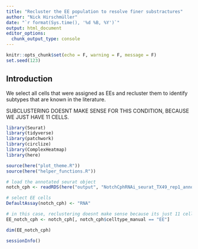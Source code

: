 ```yaml
---
title: "Recluster the EE population to resolve finer substractures"
author: "Nick Hirschmüller"
date: "`r format(Sys.time(), '%d %B, %Y')`"
output: html_document
editor_options: 
  chunk_output_type: console
---
```


```r
knitr::opts_chunk$set(echo = F, warning = F, message = F)
set.seed(123)
```

## Introduction
We select all cells that were assigned as EEs and recluster them to identify subtypes that are known in the literature. 

SUBCLUSTERING DOESNT MAKE SENSE FOR THIS CONDITION, BECAUSE WE JUST HAVE 11 CELLS.

```r
library(Seurat)
library(tidyverse)
library(patchwork)
library(circlize)
library(ComplexHeatmap)
library(here)

source(here("plot_theme.R"))
source(here("helper_functions.R"))
```

```r
# load the annotated seurat object
notch_cph <- readRDS(here("output", "NotchCphRNAi_seurat_TX49_rep1_annotated.rds"))

# select EE cells
DefaultAssay(notch_cph) <- "RNA"

# in this case, reclustering doesnt make sense because its just 11 cells.
EE_notch_cph <- notch_cph[, notch_cph$celltype_manual == "EE"]

dim(EE_notch_cph)
```



```r
sessionInfo()
```
















